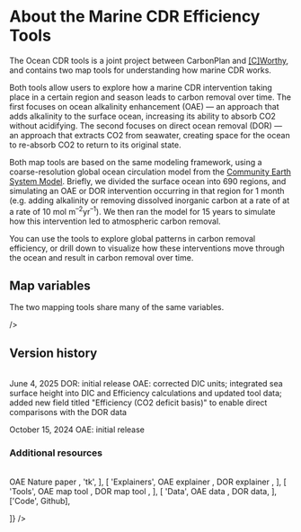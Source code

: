 # About the Marine CDR Efficiency Tools

The Ocean CDR tools is a joint project between CarbonPlan and [[C]Worthy](https://www.cworthy.org/), and contains two map tools for understanding how marine CDR works.

Both tools allow users to explore how a marine CDR intervention taking place in a certain region and season leads to carbon removal over time. The first focuses on ocean alkalinity enhancement (OAE) — an approach that adds alkalinity to the surface ocean, increasing its ability to absorb CO2 without acidifying. The second focuses on direct ocean removal (DOR) — an approach that extracts CO2 from seawater, creating space for the ocean to re-absorb CO2 to return to its original state.

Both map tools are based on the same modeling framework, using a coarse-resolution global ocean circulation model from the [Community Earth System Model](https://www.cesm.ucar.edu/). Briefly, we divided the surface ocean into 690 regions, and simulating an OAE or DOR intervention occurring in that region for 1 month (e.g. adding alkalinity or removing dissolved inorganic carbon at a rate of at a rate of 10 mol m<sup>–2</sup>yr<sup>–1</sup>). We then ran the model for 15 years to simulate how this intervention led to atmospheric carbon removal.

You can use the tools to explore global patterns in carbon removal efficiency, or drill down to visualize how these interventions move through the ocean and result in carbon removal over time.

## Map variables

The two mapping tools share many of the same variables.

<Table
  columns={[6]}
  start={[[1], [4], [6], [1]]}
  width={[[3], [2], [1], [6]]}
  index={false}
  sx={{
     'td:last-of-type': { color: 'primary', mt: 3 },
     'td': { color: 'secondary' },
    'td:first-of-type': { color: 'blue' },
  }}
  data={[
    [
      'Efficiency',
      'mol CO₂ reabsorbed / alkalinity added',
      'OAE only',
      'CO₂ removed per unit of alkalinity added. Higher values indicate more efficient carbon removal.',
    ],
    [
      'Efficiency (CO₂ deficit basis)',
      'mol CO₂ reabsorbed / CO₂ deficit created',
      'Both',
      'CO₂ removed from the atmosphere per unit of CO₂ deficit created by the DOR or OAE intervention. For DOR, the CO₂ deficit corresponds directly with the amount of CO₂ extracted during the intervention period. For OAE, the CO₂ deficit is estimated based on estimating the maximum CO₂ removal made possible by the alkalinity addition. Accessed in OAE under the field "Efficiency (CO₂ deficit basis)".',
    ],
    [
      'DIC anomaly/full field (only at surface)',
      'mol/m²',
      'Both',
      'Extracting CO₂ creates a dissolved inorganic carbon (DIC) deficit. A larger deficit means more potential for the ocean to absorb CO₂ from the atmosphere.',
    ],
    [
      'Dissolved inorganic carbon (DIC)',
      'mol/m²',
      'Both',
      'Dissolved inorganic carbon (DIC) is the sum of inorganic carbon in water. Full water column values shown here.',
    ],
    [
      'Partial pressure of CO₂ (pCO₂)',
      'µatm',
      'Both',
      'The partial pressure of carbon dioxide at the ocean surface, a measure of how much CO₂ is dissolved in seawater. Ocean carbon uptake happens when the surface ocean pCO₂ is lower than the partial pressure of CO₂ in the overlying atmosphere.',
    ],
    [
      'Air-sea CO₂ flux',
      'mol/m²/yr',
      'Both',
      'The movement of carbon dioxide between the atmosphere and the ocean. Negative values indicate ocean CO₂ uptake.',
    ],
    [
      'pH',
      'n/a',
      'Both',
      'The measurement of acidity, or free hydrogen ions, in surface waters. The lower the pH value, the more acidic the seawater.',
    ],
  ]}

/>

## Version history

<Table
  columns={[3]}
  start={[[1], [1], [1], [1], [1]]}
  width={[[3], [3], [3], [3], [3]]}
  index={false}
  sx={{
    'td:nth-of-type(2), td:nth-of-type(4)': {
      color: 'secondary',
      mb: 1,
      mt: 2,
    },
    'td:first-of-type': { color: 'blue' },
  }}
  data={[
    [
      'June 4, 2025',
      'DOR',
      'Initial Release',
      'OAE',
      'Corrected DIC units; integrated sea surface height into DIC and Efficiency calculations and updated tool data; added new field titled "Efficiency (CO2 deficit basis)" to enable direct comparisons with the DOR data',
    ],
    ['October 15, 2024', 'OAE', 'Initial release'],
  ]}
/>
June 4, 2025 DOR: initial release OAE: corrected DIC units; integrated sea surface
height into DIC and Efficiency calculations and updated tool data; added new field
titled "Efficiency (CO2 deficit basis)" to enable direct comparisons with the DOR
data

October 15, 2024
OAE: initial release

### Additional resources

<Table
  columns={[4]}
  start={[[1], [1], [3], [1], [3]]}
  width={[[4], [2], [2], [2], [2]]}
  index={false}
  borderBottom={false}
  sx={{
    'td:nth-of-type(2)': {
      color: 'secondary',
      mb: 1,
      mt: 2,
    },
    'td:nth-of-type(3)': {
      color: 'secondary',
      mb: 1,
      mt: 2,
    },
    'td:first-of-type': { color: 'blue' },
  }}
  data={[
    [
      'Scientific papers',
      <Link href='https://www.nature.com/articles/s41558-024-02179-9.epdf?sharing_token=LgDF4VdJvkifRzIuQy5nT9RgN0jAjWel9jnR3ZoTv0ML06qtsGAXcI3ncw2VKMdvNBF8yc3ykUNvQP2YZSZZg3VEb8eJNbnayufBxkZ0cVTHRB4myOJv4osBgWv1OPyMNfRCLYPLT3MancsjfEhCqWMLGD_VUA_LXbALrR9640c%3D'>
        OAE Nature paper
      </Link>,
      'tk',
    ],
    [
      'Explainers',
      <Link href='https://carbonplan.org/research/oae-efficiency-explainer'>
        OAE explainer
      </Link>,
      <Link href='https://carbonplan.org/research/dor-efficiency-explainer'>
        DOR explainer
      </Link>,
    ],
        [
      'Tools',
      <Link href='https://carbonplan.org/research/oae-efficiency'>
        OAE map tool
      </Link>,
      <Link href='https://carbonplan.org/research/dor-efficiency'>
        DOR map tool
      </Link>,
    ],
    [
      'Data',
      <Link href='https://source.coop/repositories/cworthy/oae-efficiency-atlas/description'>
        OAE data
      </Link>,
      <Link href='https://source.coop/repositories/cworthy/dor-efficiency-atlas/description'>DOR data</Link>,
    ],
    ['Code', <Link href='https://github.com/carbonplan/oae-web'>Github</Link>],

]}
/>
